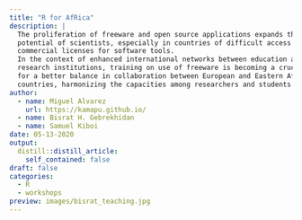 ```yaml
---
title: "R for AfRica"
description: |
  The proliferation of freeware and open source applications expands the
  potential of scientists, especially in countries of difficult access to
  commercial licenses for software tools.
  In the context of enhanced international networks between education and
  research institutions, training on use of freeware is becoming a crucial step
  for a better balance in collaboration between European and Eastern African
  countries, harmonizing the capacities among researchers and students.
author:
  - name: Miguel Alvarez
    url: https://kamapu.github.io/
  - name: Bisrat H. Gebrekhidan
  - name: Samuel Kiboi
date: 05-13-2020
output:
  distill::distill_article:
    self_contained: false
draft: false
categories:
  - R
  - workshops
preview: images/bisrat_teaching.jpg
---
```


<script language="javascript">
  window.location.href="https://www.crc228.de/2020/05/13/r-for-africa-training-on-analyzing-and-documenting-data-with-r/"
</script>
